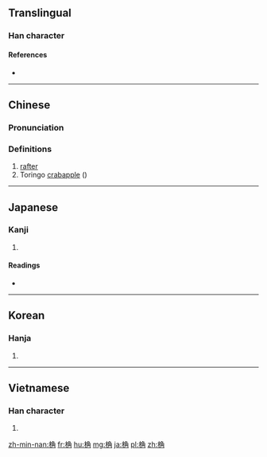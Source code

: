 ==Translingual==

===Han character===
{{Han char|rn=75|rad=木|as=07|sn=11|four=47927|canj=DNBG,DNBQ,XDNBQ|ids=⿰木角}}

====References====
* {{Han ref|kx=0527.120|dkj=14813|dj=0916.050|hdz=21218.050|uh=6877|ud=26743|bh=D5C1|bd=54721}}

----

==Chinese==
{{zh-forms}}

===Pronunciation===
{{zh-pron
|m=jué
|c=gok3
|mc=y
|oc=y
|ma=
|cat=n,pn
}}

===Definitions===
# [[rafter]]
# Toringo [[crabapple]] ({{taxlink|Malus toringo|species|noshow=1}})

----

==Japanese==

===Kanji===
{{ja-kanji|grade=|rs=木07}}

# {{defn|lang=ja|sort=木07}}

====Readings====
* {{ja-readings|on=[[かく]] (kaku)|kun=[[たるき]] (taruki)}}

----

==Korean==

===Hanja===
{{ko-hanja|hangeul=각|eumhun=|rv=gak|mr=kak|y=kak}}

# {{defn|lang=ko|sort=木07}}

----

==Vietnamese==

===Han character===
{{vi-readings|rs=木07|hanviet=dác}}

# {{defn|lang=vi|sort=木07}}

[[zh-min-nan:桷]]
[[fr:桷]]
[[hu:桷]]
[[mg:桷]]
[[ja:桷]]
[[pl:桷]]
[[zh:桷]]